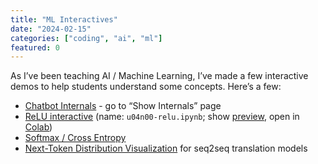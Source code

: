 ```yaml
---
title: "ML Interactives"
date: "2024-02-15"
categories: ["coding", "ai", "ml"]
featured: 0
---
```


As I've been teaching AI / Machine Learning, I've made a few interactive demos to help students understand some concepts. Here's a few:

- [Chatbot Internals](https://huggingface.co/spaces/CalvinU/writing-prototypes) - go to "Show Internals" page
- [ReLU interactive](https://cs.calvin.edu/courses/cs/375/24sp/fundamentals/u04n00-relu.ipynb) (name: `u04n00-relu.ipynb`; show [preview](https://cs.calvin.edu/courses/cs/375/24sp/fundamentals/u04n00-relu.html), open in [Colab](https://colab.research.google.com/github/Calvin-Data-Science/cs375-376-public/blob/main/notebooks/u04n00-relu.ipynb))
- [Softmax / Cross Entropy](https://observablehq.com/@kcarnold/softmax)
- [Next-Token Distribution Visualization](https://huggingface.co/spaces/kcarnold/next-token) for seq2seq translation models
